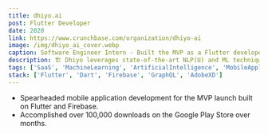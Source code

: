 ```yaml
---
title: dhiyo.ai
post: Flutter Developer
date: 2020
link: https://www.crunchbase.com/organization/dhiyo-ai
image: /img/dhiyo_ai_cover.webp
caption: Software Engineer Intern - Built the MVP as a Flutter developer.
description: 🏗 Dhiyo leverages state-of-the-art NLP(U) and ML techniques to deliver the industry's most robust and engaging conversational experience. Through open-ended, natural and dynamic conversations, we are able to gather deep candidate insights and build trust and confidence with our job seekers and connecting them with right employers.
tags: ['SaaS', 'MachineLearning', 'ArtificialIntelligence', 'MobileApplication']
stack: ['Flutter', 'Dart', 'Firebase', 'GraphQL', 'AdobeXD']
---
```


- Spearheaded mobile application development for the MVP launch built on Flutter and Firebase.
- Accomplished over 100,000 downloads on the Google Play Store over months.